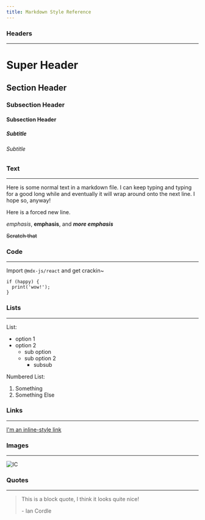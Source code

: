 ```yaml
---
title: Markdown Style Reference
---
```


### Headers
***

# Super Header
## Section Header
### Subsection Header
#### Subsection Header
##### Subtitle
###### Subtitle

### Text
***

Here is some normal text in a markdown file. I can keep typing and typing for a good long while and eventually
it will wrap around onto the next line. I hope so, anyway!

Here is a forced new line.

*emphasis*, **emphasis**, and ***more emphasis***

~~Scratch that~~

### Code
***

Import `@mdx-js/react` and get crackin~

```
if (happy) {
  print('wow!');
}
```

### Lists
***

List:
* option 1
* option 2
  * sub option
  * sub option 2
    * subsub

Numbered List:
1. Something
2. Something Else


### Links
***

[I'm an inline-style link](https://www.google.com)

### Images
***

![IC](/img/ic-icon-transparent-256.png "Hover Text")

### Quotes
***

> This is a block quote, I think it looks quite nice!
>
> \- Ian Cordle
